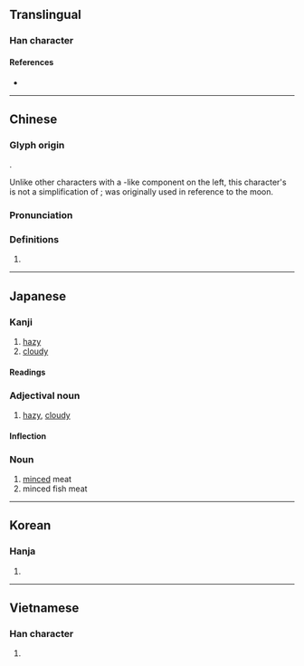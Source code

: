 {{also|胧}}
{{character info/new}}
==Translingual==

===Han character===
{{Han char|rn=74|rad=月|as=16|sn=20|four=71211|canj=BYBP|ids=⿰月龍}}

====References====
* {{Han ref|kx=0507.040|dkj=14411|dj=0888.090|hdz=32124.130|uh=6727|ud=26407|bh=C467|bd=50279}}

----

==Chinese==
{{zh-forms|s=胧}}

===Glyph origin===
{{Han etym}}
{{Han compound|ls=psc|月|c1=s|t1=moon|龍|c2=p}}.

Unlike other characters with a {{m|zh|月}}-like component on the left, this character's {{m|zh|月}} is not a simplification of {{m|zh|肉}}; {{m|zh|朦朧}} was originally used in reference to the moon.

===Pronunciation===
{{zh-pron
|m=lóng
|c=lung4
|mn=ml:lông
|mc=y
|oc=y
|ma=
|cat=n
}}

===Definitions===
{{zh-hanzi}}

# {{zh-only|朦朧}}

----

==Japanese==

===Kanji===
{{ja-kanji|grade=|rs=月16}}

# [[hazy]]
# [[cloudy]]

====Readings====
{{ja-kanjitab|おぼろ|yomi=k}}
{{ja-readings
|goon=る
|kanon=ろう
|kun=おぼろ-
}}

===Adjectival noun===
{{ja-adj|infl=na|おぼろ}}

# [[hazy]], [[cloudy]]

====Inflection====
{{ja-na|おぼろ}}

===Noun===
{{ja-noun|おぼろ}}

# [[mince]]d meat
# minced fish meat

----

==Korean==

===Hanja===
{{ko-hanja|hangeul=[[롱]]>[[농]]|eumhun=|rv=rong>nong|mr=rong>nong|y=long>nong}}

# {{defn|lang=ko|sort=月16}}

----

==Vietnamese==

===Han character===
{{vi-hantu|[[lung]], [[lông]]|rs=月16}}

# {{defn|lang=vi|sort=月16}}